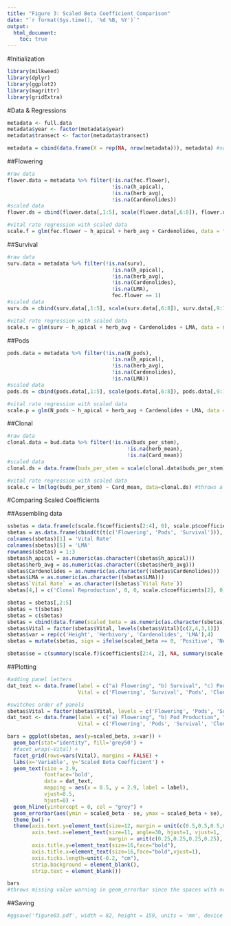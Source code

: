 ```yaml
---
title: "Figure 3: Scaled Beta Coefficient Comparison"
date: "`r format(Sys.time(), '%d %B, %Y')`"
output: 
  html_document:
    toc: true
---
```


#Initialization
```r
library(milkweed)
library(dplyr)
library(ggplot2)
library(magrittr)
library(gridExtra)
```

#Data & Regressions

```r
metadata <- full.data
metadata$year <- factor(metadata$year)
metadata$transect <- factor(metadata$transect)

metadata = cbind(data.frame(X = rep(NA, nrow(metadata))), metadata) #switch on if indeces are not matching when creating scaled dataframes later on, arises from the occasional addition or removal of the X dummy variable column.
```

##Flowering
```r
#raw data
flower.data = metadata %>% filter(!is.na(fec.flower),
                                  !is.na(h_apical),
                                  !is.na(herb_avg),
                                  !is.na(Cardenolides))
#scaled data
flower.ds = cbind(flower.data[,1:5], scale(flower.data[,6:8]), flower.data[,9:12], flower.data[,13:15], scale(flower.data[,16:26]))

#vital rate regression with scaled data
scale.f = glm(fec.flower ~ h_apical + herb_avg + Cardenolides, data = flower.ds, family = binomial(link = 'logit'))
```

##Survival
```r
#raw data
surv.data = metadata %>% filter(!is.na(surv),
                                  !is.na(h_apical),
                                  !is.na(herb_avg),
                                  !is.na(Cardenolides),
                                  !is.na(LMA),
                                  fec.flower == 1)
#scaled data
surv.ds = cbind(surv.data[,1:5], scale(surv.data[,6:8]), surv.data[,9:12], surv.data[,13:15], scale(surv.data[,16:26]))

#vital rate regression with scaled data
scale.s = glm(surv ~ h_apical + herb_avg + Cardenolides + LMA, data = surv.ds, family = binomial(link = 'logit'))
```

##Pods
```r
pods.data = metadata %>% filter(!is.na(N_pods),
                                  !is.na(h_apical),
                                  !is.na(herb_avg),
                                  !is.na(Cardenolides),
                                  !is.na(LMA))
#scaled data
pods.ds = cbind(pods.data[,1:5], scale(pods.data[,6:8]), pods.data[,9:12], pods.data[,13:15], scale(pods.data[,16:26]))

#vital rate regression with scaled data
scale.p = glm(N_pods ~ h_apical + herb_avg + Cardenolides + LMA, data = pods.ds, family = poisson(link='log'))
```

##Clonal
```r
#raw data
clonal.data = bud.data %>% filter(!is.na(buds_per_stem),
                                       !is.na(herb_mean),
                                       !is.na(Card_mean))
#scaled data
clonal.ds = data.frame(buds_per_stem = scale(clonal.data$buds_per_stem), Card_mean = scale(clonal.data$Card_mean))

#vital rate regression with scaled data
scale.c = lm(log(buds_per_stem) ~ Card_mean, data=clonal.ds) #throws a NaN warning, but seems harmless
```

#Comparing Scaled Coefficients

##Assembling data
```r
ssbetas = data.frame(c(scale.f$coefficients[2:4], 0), scale.p$coefficients[2:5], scale.s$coefficients[2:5])
sbetas = as.data.frame(cbind(t(t(c('Flowering', 'Pods', 'Survival'))), t(ssbetas)))
colnames(sbetas)[1] = 'Vital Rate'
colnames(sbetas)[5] = 'LMA'
rownames(sbetas) = 1:3
sbetas$h_apical = as.numeric(as.character((sbetas$h_apical)))
sbetas$herb_avg = as.numeric(as.character((sbetas$herb_avg)))
sbetas$Cardenolides = as.numeric(as.character((sbetas$Cardenolides)))
sbetas$LMA = as.numeric(as.character((sbetas$LMA)))
sbetas$`Vital Rate` = as.character((sbetas$`Vital Rate`))
sbetas[4,] = c('Clonal Reproduction', 0, 0, scale.c$coefficients[2], 0)  ## hardcoded to only show cardenolides, since that is the only coefficient in our model (sans intercept)

sbetas = sbetas[,2:5]
sbetas = t(sbetas)
sbetas = c(sbetas)
sbetas = cbind(data.frame(scaled_beta = as.numeric(as.character(sbetas))), data.frame(Vital = c(rep('Flowering', 4), rep('Pods', 4), rep('Survival', 4), rep('Clonal Reproduction', 4))))
sbetas$Vital = factor(sbetas$Vital, levels(sbetas$Vital)[c(2,4,3,1)])
sbetas$var = rep(c('Height', 'Herbivory', 'Cardenolides', 'LMA'),4)
sbetas = mutate(sbetas, sign = ifelse(scaled_beta >= 0, 'Positive', 'Negative'))

sbetas$se = c(summary(scale.f)$coefficients[2:4, 2], NA, summary(scale.p)$coefficients[2:5, 2], summary(scale.s)$coefficients[2:5, 2], NA, NA, summary(scale.c)$coefficients[2,2], NA)
```

##Plotting
```r
#adding panel letters
dat_text <- data.frame(label = c("a) Flowering", "b) Survival", "c) Pod Production", "d) Clonal Reproduction"),
                       Vital = c('Flowering', 'Survival', 'Pods', 'Clonal Reproduction'))

#switches order of panels
sbetas$Vital = factor(sbetas$Vital, levels = c('Flowering', 'Pods', 'Survival', 'Clonal Reproduction'), ordered = T) 
dat_text <- data.frame(label = c("a) Flowering", "b) Pod Production", "c) Survival", "d) Clonal Reproduction"),
                       Vital = c('Flowering', 'Pods', 'Survival', 'Clonal Reproduction'))

bars = ggplot(sbetas, aes(y=scaled_beta, x=var)) + 
  geom_bar(stat="identity", fill='grey50') +
  #facet_wrap(~Vital) + 
  facet_grid(rows=vars(Vital), margins = FALSE) +
  labs(x='Variable', y='Scaled Beta Coefficient') +
  geom_text(size = 2.9,
            fontface='bold',
            data = dat_text,
            mapping = aes(x = 0.5, y = 2.9, label = label),
            vjust=0.5,
            hjust=0) +
  geom_hline(yintercept = 0, col = "grey") + 
  geom_errorbar(aes(ymin = scaled_beta - se, ymax = scaled_beta + se), width = 0.2) +
  theme_bw() + 
  theme(axis.text.y=element_text(size=12, margin = unit(c(0.5,0.5,0.5,0.5), 'cm')),
        axis.text.x=element_text(size=11, angle=30, hjust=1, vjust=1,
                                 margin = unit(c(0.25,0.25,0.25,0.25), 'cm')),
        axis.title.y=element_text(size=16,face="bold"),
        axis.title.x=element_text(size=16,face="bold",vjust=1),
        axis.ticks.length=unit(-0.2, "cm"),
        strip.background = element_blank(),
        strip.text = element_blank())

bars
#throws missing value warning in geom_errorbar since the spaces with no column have no errorbar
```

##Saving
```r
#ggsave('figure03.pdf', width = 82, height = 159, units = 'mm', device = 'pdf') #82 mm wide x 159 mm tall as pdf (moved labels in inkscape)
```

